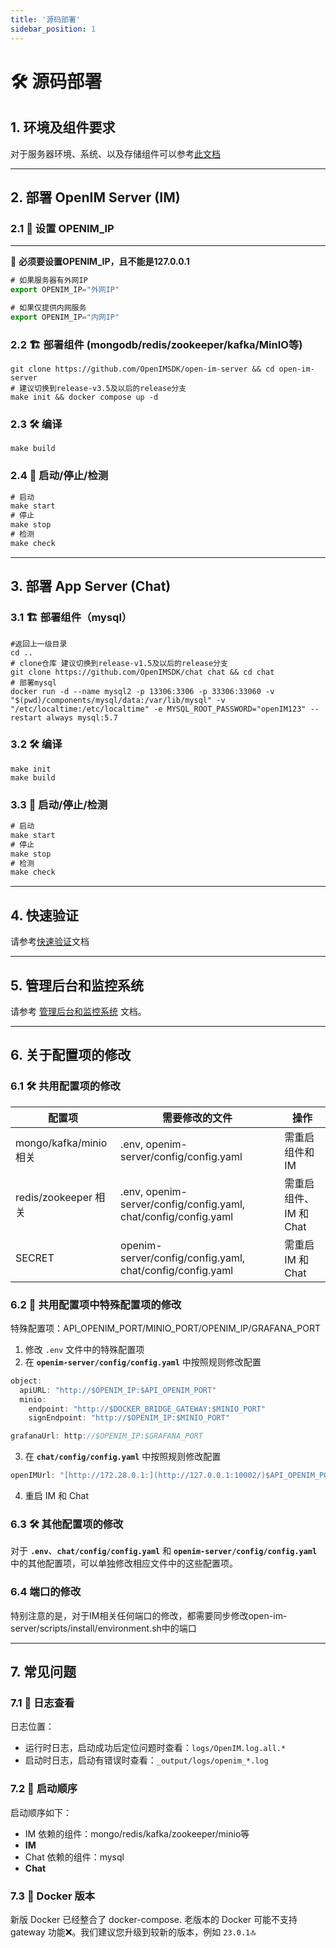 ```yaml
---
title: '源码部署'
sidebar_position: 1
---
```


# 🛠 源码部署

##  1. 环境及组件要求
对于服务器环境、系统、以及存储组件可以参考[此文档](./env-comp)



---


## 2. 部署 OpenIM Server (IM)

### 2.1 📡 设置 OPENIM_IP


---

🔔 **必须要设置OPENIM_IP，且不能是127.0.0.1**

```jsx
# 如果服务器有外网IP
export OPENIM_IP="外网IP"

# 如果仅提供内网服务
export OPENIM_IP="内网IP"
```







### 2.2 🏗️ 部署组件 (mongodb/redis/zookeeper/kafka/MinIO等)

```
git clone https://github.com/OpenIMSDK/open-im-server && cd open-im-server 
# 建议切换到release-v3.5及以后的release分支 
make init && docker compose up -d

```

### 2.3 🛠️ 编译

```
make build

```

### 2.4 🚀 启动/停止/检测

```jsx
# 启动
make start
# 停止
make stop
# 检测
make check

```

---

## 3. 部署 App Server (Chat)

### 3.1 🏗️ 部署组件（mysql）

```
#返回上一级目录
cd ..
# clone仓库 建议切换到release-v1.5及以后的release分支
git clone https://github.com/OpenIMSDK/chat chat && cd chat
# 部署mysql
docker run -d --name mysql2 -p 13306:3306 -p 33306:33060 -v "$(pwd)/components/mysql/data:/var/lib/mysql" -v "/etc/localtime:/etc/localtime" -e MYSQL_ROOT_PASSWORD="openIM123" --restart always mysql:5.7
```

### 3.2 🛠️ 编译

```
make init
make build
```

### 3.3 🚀 启动/停止/检测

```jsx
# 启动
make start
# 停止
make stop
# 检测
make check
```

---

## 4. 快速验证

请参考[快速验证](./quickTestServer)文档

---

## 5. 管理后台和监控系统

请参考 [管理后台和监控系统](./admin) 文档。

---

## 6. 关于配置项的修改

### 6.1 🛠️ 共用配置项的修改

| 配置项 | 需要修改的文件 | 操作 |
| --- | --- | --- |
| mongo/kafka/minio 相关 | .env, openim-server/config/config.yaml | 需重启组件和 IM |
| redis/zookeeper 相关 | .env, openim-server/config/config.yaml, chat/config/config.yaml | 需重启组件、IM 和 Chat |
| SECRET | openim-server/config/config.yaml, chat/config/config.yaml | 需重启 IM 和 Chat |

### 6.2 🔄 共用配置项中特殊配置项的修改

特殊配置项：API_OPENIM_PORT/MINIO_PORT/OPENIM_IP/GRAFANA_PORT

1. 修改 `.env` 文件中的特殊配置项
2. 在 **`openim-server/config/config.yaml`** 中按照规则修改配置

```jsx
object:
  apiURL: "http://$OPENIM_IP:$API_OPENIM_PORT"
  minio:
    endpoint: "http://$DOCKER_BRIDGE_GATEWAY:$MINIO_PORT"
    signEndpoint: "http://$OPENIM_IP:$MINIO_PORT"

grafanaUrl: http://$OPENIM_IP:$GRAFANA_PORT
```


3. 在 **`chat/config/config.yaml`** 中按照规则修改配置

```jsx
openIMUrl: "[http://172.28.0.1:](http://127.0.0.1:10002/)$API_OPENIM_PORT"
```



4. 重启 IM 和 Chat

### 6.3 🛠️ 其他配置项的修改

对于 **`.env`**、**`chat/config/config.yaml`** 和 **`openim-server/config/config.yaml`** 中的其他配置项，可以单独修改相应文件中的这些配置项。


### 6.4 端口的修改
特别注意的是，对于IM相关任何端口的修改，都需要同步修改open-im-server/scripts/install/environment.sh中的端口

---

## 7. 常见问题

### 7.1 📜 日志查看

日志位置：

- 运行时日志，启动成功后定位问题时查看：`logs/OpenIM.log.all.*`
- 启动时日志，启动有错误时查看：`_output/logs/openim_*.log`



### 7.2 🚀 启动顺序

启动顺序如下：

- IM 依赖的组件：mongo/redis/kafka/zookeeper/minio等
- **IM**
- Chat 依赖的组件：mysql
- **Chat**

### 7.3 🐳 Docker 版本

新版 Docker 已经整合了 docker-compose. 老版本的 Docker 可能不支持 gateway 功能❌。我们建议您升级到较新的版本，例如 `23.0.1`🔝




